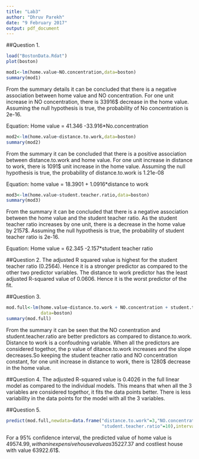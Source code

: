 ```yaml
---
title: "Lab3"
author: "Dhruv Parekh"
date: "9 February 2017"
output: pdf_document
---
```

##Question 1.
```r
load("BostonData.Rdat")
plot(boston)
```

```r
mod1<-lm(home.value~NO.concentration,data=boston)
summary(mod1)
```

From the summary details it can be concluded that there is a negative association between home value and NO concentration. For one unit increase in NO concentration, there is 33916$ decrease in the home value. Assuming the null hypothesis is true, the probability of No concentration is 2e-16.

Equation: Home value = 41.346 -33.916*No.concentration

```r
mod2<-lm(home.value~distance.to.work,data=boston)
summary(mod2)
```

From the summary it can be concluded that there is a positive association between distance.to.work and home value. For one unit increase in distance to work, there is 1091$ unit increase in the home value. Assuming the null hypothesis is true, the probability of distance.to.work is 1.21e-08

Equation: home value = 18.3901 + 1.0916*distance to work


```r
mod3<-lm(home.value~student.teacher.ratio,data=boston)
summary(mod3)
```

From the summary it can be concluded that there is a negative association between the home value and the student teacher ratio. As the student teacher ratio increases by one unit, there is a decrease in the home value by 2157$. Assuming the null hypothesis is true, the probability of student teacher ratio is 2e-16.

Equation: Home value = 62.345 -2.157*student teacher ratio 

##Question 2.
The adjusted R squared value is highest for the student teacher ratio (0.2564). Hence it is a stronger predictor as compared to the other two predictor variables. The distance to work predictor has the least adjusted R-squared value of 0.0606. Hence it is the worst predictor of the fit.

##Question 3.
```r
mod.full<-lm(home.value~distance.to.work + NO.concentration + student.teacher.ratio,
             data=boston)
summary(mod.full)
```

From the summary it can be seen that the NO conentration and student.teacher.ratio are better predictors as compared to distance.to.work. Distance to work is a confoudning variable. When all the predictors are considered togethor, the p value of ditance.to.work increases and the slope decreases.So keeping the student teacher ratio and NO concentration constant, for one unit increase in distance to work, there is 1280$ decrease in the home value.

##Question 4.
The adjusted R-squared value is 0.4026 in the full linear model as compared to the individual models. This means that when all the 3 variables are considered togethor, it fits the data points better. There is less variability in the data points for the model with all the 3 variables.

##Question 5.
```r
predict(mod.full,newdata=data.frame("distance.to.work"=3,"NO.concentration"=0.35,
                                    "student.teacher.ratio"=10),interval="prediction")
```

For a 95% confidence interval, the predicted value of home value is 49574.99$, with an inexpensive house value as 35227.37$ and costliest house with value 63922.61$.